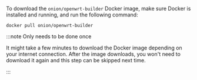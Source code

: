 To download the `onion/openwrt-builder` Docker image, make sure Docker is installed and running, and run the following command:

```
docker pull onion/openwrt-builder
```

:::note Only needs to be done once

It might take a few minutes to download the Docker image depending on your internet connection. After the image downloads, you won't need to download it again and this step can be skipped next time.

:::
